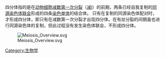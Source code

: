 四分体指的是在[[动物|动物]][[细胞|细胞]][[减数分裂#第一次減數分裂|减数第一次分裂]]（[[减数分裂#第一次減數分裂|减I]]）的前期，两条已经自我复制的[[同源染色体|同源染色体]][[联会|联会]]形成的四条[[染色单体|染色单体]]的结合体。
只有在复制的同源染色体配对时，才形成四分体，即只有在减数第一次分裂才出现四分体。在有丝分裂的间期虽也进行同源染色体的复制，但此过程没有发生染色体联会，不形成四分体。

[[Image:Meiosis_Overview.svg|right]]

{{biology-stub}}

[[Category:生物学|Category:生物学]]